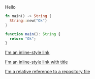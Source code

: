 <Description>Hello</Description>

```rust
fn main() -> String {
  String::new("Ok")
}
```

```ts
function main(): String {
  return "Ok";
}
```

[I'm an inline-style link](https://www.google.com)

[I'm an inline-style link with title](https://www.google.com "Google's Homepage")


[I'm a relative reference to a repository file](../blob/master/LICENSE)